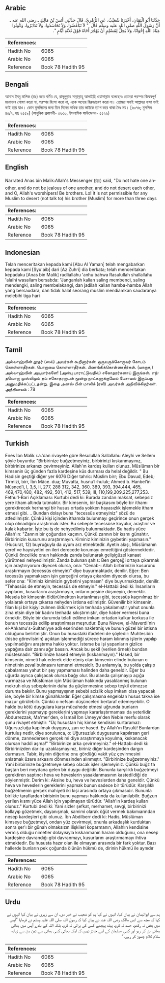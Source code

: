 ## Arabic


<div dir="rtl" lang="ar" style={{fontSize:'larger',backgroundColor:'#f8f9fa',padding:20}}>
حَدَّثَنَا أَبُو الْيَمَانِ، أَخْبَرَنَا شُعَيْبٌ، عَنِ الزُّهْرِيِّ، قَالَ حَدَّثَنِي أَنَسُ بْنُ مَالِكٍ ـ رضى الله عنه ـ أَنَّ رَسُولَ اللَّهِ صلى الله عليه وسلم قَالَ ‏ "‏ لاَ تَبَاغَضُوا، وَلاَ تَحَاسَدُوا، وَلاَ تَدَابَرُوا، وَكُونُوا عِبَادَ اللَّهِ إِخْوَانًا، وَلاَ يَحِلُّ لِمُسْلِمٍ أَنْ يَهْجُرَ أَخَاهُ فَوْقَ ثَلاَثَةِ أَيَّامٍ ‏"‏‏.‏
</div>
<div style={{backgroundColor:'#f8f9fa',padding:20, marginBottom: 10}}><table> <thead> <tr> <th>References:</th> <th></th> </tr> </thead> <tbody><tr><td>Hadith No</td><td>6065</td></tr><tr><td>Arabic No</td><td>6065</td></tr><tr><td>Reference</td><td>Book 78 Hadith 95</td></tr></tbody></table></div>

## Bengali


<div dir="ltr" lang="bn" style={{fontSize:'larger',backgroundColor:'#f8f9fa',padding:20}}>
আনাস ইবনু মালিক (রাঃ) হতে বর্ণিত যে, রাসূলুল্লাহ সাল্লাল্লাহু আলাইহি ওয়াসাল্লাম বলেছেনঃ তোমরা পরস্পর বিদ্বেষপূর্ণ মনোভাব পোষণ করো না, পরস্পর হিংসা করো না, একে অন্যের বিরুদ্ধাচরণ করো না। তোমরা সবাই আল্লাহর বান্দা ভাই ভাই হয়ে যাও। কোন মুসলিমের জন্য তিন দিনের অধিক তার ভাইকে ত্যাগ করে থাকা বৈধ নয়। [৬০৭৬; মুসলিম ৪৫/৭, হাঃ ২৫৫৯] (আধুনিক প্রকাশনী- ৫৬৩০, ইসলামিক ফাউন্ডেশন- ৫৫২৬)
</div>
<div style={{backgroundColor:'#f8f9fa',padding:20, marginBottom: 10}}><table> <thead> <tr> <th>References:</th> <th></th> </tr> </thead> <tbody><tr><td>Hadith No</td><td>6065</td></tr><tr><td>Arabic No</td><td>6065</td></tr><tr><td>Reference</td><td>Book 78 Hadith 95</td></tr></tbody></table></div>

## English


<div dir="ltr" lang="en" style={{fontSize:'larger',backgroundColor:'#f8f9fa',padding:20}}>
Narrated Anas bin Malik:Allah's Messenger (ﷺ) said, "Do not hate one another, and do not be jealous of one another, and do not desert each other, and O, Allah's worshipers! Be brothers. Lo! It is not permissible for any Muslim to desert (not talk to) his brother (Muslim) for more than three days
</div>
<div style={{backgroundColor:'#f8f9fa',padding:20, marginBottom: 10}}><table> <thead> <tr> <th>References:</th> <th></th> </tr> </thead> <tbody><tr><td>Hadith No</td><td>6065</td></tr><tr><td>Arabic No</td><td>6065</td></tr><tr><td>Reference</td><td>Book 78 Hadith 95</td></tr></tbody></table></div>

## Indonesian


<div dir="ltr" lang="id" style={{fontSize:'larger',backgroundColor:'#f8f9fa',padding:20}}>
Telah menceritakan kepada kami [Abu Al Yaman] telah mengabarkan kepada kami [Syu'aib] dari [Az Zuhri] dia berkata; telah menceritakan kepadaku [Anas bin Malik] radliallahu 'anhu bahwa Rasulullah shallallahu 'alaihi wasallam bersabda: "Janganlah kalian saling membenci, saling mendengki, saling membelakangi, dan jadilah kalian hamba-hamba Allah yang bersaudara, dan tidak halal seorang muslim mendiamkan saudaranya melebihi tiga hari
</div>
<div style={{backgroundColor:'#f8f9fa',padding:20, marginBottom: 10}}><table> <thead> <tr> <th>References:</th> <th></th> </tr> </thead> <tbody><tr><td>Hadith No</td><td>6065</td></tr><tr><td>Arabic No</td><td>6065</td></tr><tr><td>Reference</td><td>Book 78 Hadith 95</td></tr></tbody></table></div>

## Tamil


<div dir="ltr" lang="ta" style={{fontSize:'larger',backgroundColor:'#f8f9fa',padding:20}}>
அல்லாஹ்வின் தூதர் (ஸல்) அவர்கள் கூறினார்கள்: ஒருவருக்கொருவர் கோபம் கொள்ளாதீர்கள். பொறாமை கொள்ளாதீர்கள். பிணங்கிக்கொள்ளாதீர்கள். (மாறாக,) அல்லாஹ்வின் அடியார்களே! (அன்பு பாராட்டுவதில்) சகோதரர்களாய் இருங்கள். எந்தவொரு முஸ்லிமும் தம் சகோதரருடன் மூன்று நாட்களுக்குமேல் பேசாமல் இருப்பது அனுமதிக்கப்பட்டதன்று. இதை அனஸ் பின் மாலிக் (ரலி) அவர்கள் அறிவிக்கிறார்கள். அத்தியாயம் : 78
</div>
<div style={{backgroundColor:'#f8f9fa',padding:20, marginBottom: 10}}><table> <thead> <tr> <th>References:</th> <th></th> </tr> </thead> <tbody><tr><td>Hadith No</td><td>6065</td></tr><tr><td>Arabic No</td><td>6065</td></tr><tr><td>Reference</td><td>Book 78 Hadith 95</td></tr></tbody></table></div>

## Turkish


<div dir="ltr" lang="tr" style={{fontSize:'larger',backgroundColor:'#f8f9fa',padding:20}}>
Enes İbn Malik r.a.'dan rivayete göre Resulullah Sallallahu Aleyhi ve Sellem şöyle buyurdu: "Birbirinize buğzetmeyiniz, birbirinizi kıskanmayınız, birbirinize arkanızı çevirmeyiniz. Allah'ın kardeş kulları olunuz. Müslüman bir kimsenin üç günden fazla kardeşine küs durması da helal değildir. " Bu Hadisin geçtiği diğer yer 6076 Diğer tahric: Müslim birr; Ebu Davud, Edeb; Tirmizi, birr, İbn Mâce. dua; Muvatta, husnu’l-huluk; Ahmed b. Hanbel’in Müsned’i, I, 3,5, II, 277, 288 312, 342, 360, 389, 393, 394,444, 465, 469,470,480, 482, 492, 501, 412, 517, 539, III, 110,199,209,225,277,253. Fethu'l-Bari Açıklaması: Kurtubi dedi ki: Burada zandan maksat, sebepsiz yere itham altında tutmaktır. Bir kimsenin, bir başkasını böyle bir ithamı gerektirecek herhangi bir husus ortada yokken hayasızlık işlemekle itham etmesi gibi. .. Bundan dolayı buna "tecessüs etmeyiniz" sözü de atfedilmiştir. Çünkü kişi içinden ithamda bulunmayı geçirince onun gerçek olup olmadığını araştırmak ister. Bu sebeple tecessüse koyulur, araştırır ve kulak kabartır. İşte bu iş de nehyedilmiş bulunmaktadır. Bu hadis yüce Allah'ın: "Zannın bir çoğundan kaçının. Çünkü zannın bir kısmı günahtır. Birbirinizin kusurunu araştırmayın. Kiminiz kiminizin gıybetini yapmasın."(Hucurat, 12) buyruğuyla da uyum arz etmektedir. Ayetin akışı, Müslümanın şeref ve haysiyetini en ileri derecede korumayı emrettiğini göstermektedir. Çünkü öncelikle onun hakkında zanda bulunarak gelişigüzel kanaat yürütmesi nehyedilmiştir. Zanda bulunan şahıs: Ben gerçeği ortaya çıkarmak için araştırıyorum diyecek olursa, ona: "Cenab-ı Allah birbirinizin kusurunu araştırmayın (tecessüs etmeyin)" diye buyurmaktadır, denilir. Eğer: Ben tecessüs yapmaksızın işin gerçeğini ortaya çıkardım diyecek olursa, bu sefer ona: "Kiminiz kiminizin gıybetini yapmasın" diye buyurmaktadır, denilir. "Tehassüs de etmeyin, tecessüs de etmeyin." el-Hattabi dedi ki: İnsanların ayıplarını, kusurlarını araştırmayın, onların peşine düşmeyin, demektir. Mesela bir kimsenin öldürülmekten kurtarılması gibi, tecessüs kaçınılmaz bir yolalarak ortaya çıkarsa nehyden istisna edilmiştir. Güvenilir bir kimsenin, filan kişi bir kişiyi zulmen öldürmek için tenhada yakalamıştır yahut onunla zina etsin diye bir kadını tenhada sıkıştırmıştır, diye haber vermesi buna örnektir. Böyle bir durumda telafi edilme imkanı ortadan kalkar korkusu ile bunun tecessüs edilip araştınlması meşrudur. Bunu Nevevı, el-Maverdi'nin el-Ahkamu's-Sultaniyye adlı eserinden nakletmiş ve bunun güzel bir istisna olduğunu belirtmiştir. Onun bu husustaki ifadeleri de şöyledir: Muhtesibin (hisbe görevlisinin) açıktan işlenmediği sürece haram kılınmış işlerin yapılıp yapılmadığını araştırma hakkı yoktur. İsterse bu işi yapanların gizlice yaptığına dair zannı ağır bassın. Ancak bu şekil (verilen örnek) bundan müstesnadır. "Birbirinize hased etmeyin (kıskanmayın)." Hased, bir kimsenin, nimeti hak ederek elde etmiş olan kimsenin elinde bulunan o nimetinin zeval bulmasını temenni etmesidir. Bu anlamıyla, bu yolda çalışıp çabalaması yahut bir şey yapmaması halinden daha geneldir. Eğer bu uğurda ayrıca çalışacak olursa bağy olur. Bu alanda çalışmayıp açığa vurmazsa ve Müslüman için Müslüman hakkında yasaklanmış bulunan mekruh oluş sebeplerinin daha da güçlenmesine sebep teşkil etmezse duruma bakılır. Bunu yapmayışının sebebi acizlik olup imkanı olsa yapacak ise, böyle bir kimse günahkardır. Eğer çalışmasına engelolan husus takva ise mazur görülebilir. Çünkü o nefsanı düşünceleri bertaraf edemeyebilir. O halde bu kötü duygulara karşı mücahede etmesi uğrunda bunların gereklerini yapmayıp gereklerini yapmayı kararlaştırmaması da yeterlidir. Abdurrezzak, Ma'mer'den, o İsmail İbn Umeyye'den Nebie merfu olarak şunu rivayet etmiştir: "Üç husustan hiç kimse kendisini kurtaramaz: Uğursuzluğa kapılmak duygusu, zan ve hased. Ey Allah'ın Rasulü! Bunlardan kurtuluş nedir, diye sorulunca, o: Uğursuzluk duygusuna kapılırsan geri dönme, zannedersen gerçek mi diye araştırmaya koyulma, kıskanacak olursan haddi aşma!" "Birbirinize arka çevirmeyiniz." el-Hattabı dedi ki: Birbirinizden darılıp uzaklaşmayınız, biriniz diğer kardeşinden dargın durmasın. Tabir, kişinin diğerine onu gördüğü vakit yüz çevirmesini anlatmak üzere arkasını dönmesinden alınmıştır. "Birbirinize buğzetmeyiniz." Yani birbirinize buğzetmeye sebep olacak işler işlemeyiniz. Çünkü buğz ta baştan beri meydana gelen bir duygu değildir. Bununla karşılıklı buğzetmeyi gerektiren saptıncı heva ve heveslerin yasaklanmasının kastedildiği de söylenmiştir. Derim ki: Aksine bu, heva ve heveslerden daha geneldir. Çünkü heva ve heveslerin gereklerini yapmak bunun sadece bir türüdür. Karşılıklı buğzetmenin gerçek mahiyeti iki kişi arasında ortaya çıkmasıdır. Bununla birlikte taraflardan birisinin bunu yapması hakkında da kullanılabilir. Buğzun yerilen kısmı yüce Allah için yapılmayan türüdür. "Allah'ın kardeş kulları olunuz." Kurtubi dedi ki: Yani sizler şefkat, merhamet, sevgi, birbirinizi kollayıp gözetmek, dayanışmak, samimi olarak öğüt vermek bakımıarından nesep kardeşleri gibi olunuz. İbn Abdilberr dedi ki: Hadis, Müslüman kimseye buğzetmeyi, ondan yüz çevirmeyi, onunla arkadaşlık kurduktan sonra şer'ı bir günah olmaksızın ilişkileri koparmanın, Allahlın kendisine vermiş olduğu nimetler dolayısıyla kıskanmanın haram olduğunu, ona nesep kardeşine davrandığı gibi davranmayı, kusurlarını araştırmamayı ihtiva etmektedir. Bu hususta hazır olan ile olmayan arasında bir fark yoktur. Bazı hallerde bunların pek çoğunda ölünün hükmü de, dirinin hükmü ile aynıdır
</div>
<div style={{backgroundColor:'#f8f9fa',padding:20, marginBottom: 10}}><table> <thead> <tr> <th>References:</th> <th></th> </tr> </thead> <tbody><tr><td>Hadith No</td><td>6065</td></tr><tr><td>Arabic No</td><td>6065</td></tr><tr><td>Reference</td><td>Book 78 Hadith 95</td></tr></tbody></table></div>

## Urdu


<div dir="rtl" lang="ur" style={{fontSize:'larger',backgroundColor:'#f8f9fa',padding:20}}>
ہم سے ابوالیمان نے بیان کیا، انہوں نے کہا ہم کو شعیب نے خبر دی، ان سے زہری نے بیان کیا انہوں نے کہا کہ مجھ سے انس مالک رضی اللہ عنہ نے بیان کیا کہ رسول اللہ صلی اللہ علیہ وسلم نے فرمایا ”آپس میں بغض نہ رکھو، حسد نہ کرو، پیٹھ پیچھے کسی کی برائی نہ کرو، بلکہ اللہ کے بندے آپس میں بھائی بھائی بن کر رہو اور کسی مسلمان کے لیے جائز نہیں کہ ایک بھائی کسی بھائی سے تین دن سے زیادہ سلام کلام چھوڑ کر رہے۔“
</div>
<div style={{backgroundColor:'#f8f9fa',padding:20, marginBottom: 10}}><table> <thead> <tr> <th>References:</th> <th></th> </tr> </thead> <tbody><tr><td>Hadith No</td><td>6065</td></tr><tr><td>Arabic No</td><td>6065</td></tr><tr><td>Reference</td><td>Book 78 Hadith 95</td></tr></tbody></table></div>